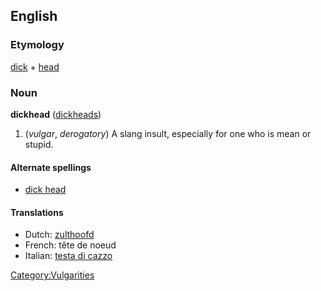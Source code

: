 ==English==
===Etymology===
[[dick]] + [[head]]

===Noun===
'''dickhead''' ([[dickheads]])

#(''vulgar'', ''derogatory'') A slang insult, especially for one who is mean or stupid.

====Alternate spellings====
*[[dick head]]

====Translations====
*Dutch: [[zulthoofd]]
*French: tête de noeud
*Italian: [[testa di cazzo]]

[[Category:Vulgarities]]
